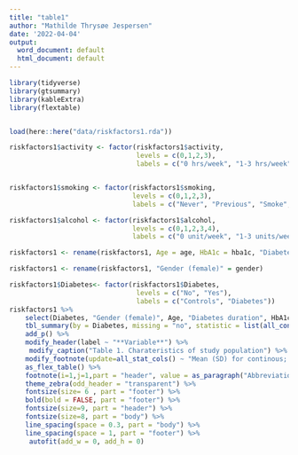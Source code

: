 ```yaml
---
title: "table1"
author: "Mathilde Thrysøe Jespersen"
date: '2022-04-04'
output:
  word_document: default
  html_document: default
---
```


```r

library(tidyverse)
library(gtsummary)
library(kableExtra)
library(flextable)


load(here::here("data/riskfactors1.rda"))

riskfactors1$activity <- factor(riskfactors1$activity,
                                levels = c(0,1,2,3),
                                labels = c("0 hrs/week", "1-3 hrs/week", "4-7 hrs/week", ">7 hrs/week"))


riskfactors1$smoking <- factor(riskfactors1$smoking,
                               levels = c(0,1,2,3),
                               labels = c("Never", "Previous", "Smoke", "NI"))

riskfactors1$alcohol <- factor(riskfactors1$alcohol,
                               levels = c(0,1,2,3,4),
                               labels = c("0 unit/week", "1-3 units/week", "4-7 units/week", "8-14 units/week", ">15 units/week"))

riskfactors1 <- rename(riskfactors1, Age = age, HbA1c = hba1c, "Diabetes duration" = DD, "SBP" = sysBT, "DBP" = diaBT, Retinopathy = retinopathy, Nephropathy = nephropathy, Smoking = smoking, Alcohol = alcohol, Activity = activity, Pulse = pulse, Diabetes = diabetes, "Tanner" = tanner, "Hip circumference" = hip, "Waist circumference" = waist, Cholesterol = cholesterol, Triglycerids = triglycerids, Height=height)

riskfactors1 <- rename(riskfactors1, "Gender (female)" = gender)

riskfactors1$Diabetes<- factor(riskfactors1$Diabetes,
                                levels = c("No", "Yes"),
                                labels = c("Controls", "Diabetes"))
riskfactors1 %>% 
    select(Diabetes, "Gender (female)", Age, "Diabetes duration", HbA1c, BMI, Height, "Hip circumference", "Waist circumference", Tanner, SBP, DBP, Pulse, Retinopathy, Nephropathy, Cholesterol, LDL, HDL, Triglycerids, Alcohol, Smoking, Activity) %>% 
    tbl_summary(by = Diabetes, missing = "no", statistic = list(all_continuous() ~ "{mean} ({sd})"), type = list("Gender (female)" ~ "dichotomous"), value = list("Gender (female)" ~ "female")) %>% 
    add_p() %>% 
    modify_header(label ~ "**Variable**") %>% 
     modify_caption("Table 1. Charateristics of study population") %>% 
    modify_footnote(update=all_stat_cols() ~ "Mean (SD) for continous; n (%) for categorical") %>%
    as_flex_table() %>% 
    footnote(i=1,j=1,part = "header", value = as_paragraph("Abbreviations: HbA1c, Hemoglobin a1c; BMI, body-mass index; SBP, systolic blood pressure; DBP, diastolic blood pressure; HDL, high density lipoproteins; LDL, low density lipoproteins; NI, not indicated"), ref_symbols = "") %>% 
    theme_zebra(odd_header = "transparent") %>% 
    fontsize(size= 6 , part = "footer") %>% 
    bold(bold = FALSE, part = "footer") %>% 
    fontsize(size=9, part = "header") %>% 
    fontsize(size=8, part = "body") %>% 
    line_spacing(space = 0.3, part = "body") %>% 
    line_spacing(space = 1, part = "footer") %>% 
     autofit(add_w = 0, add_h = 0)
 

```


